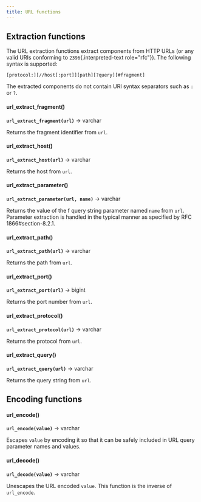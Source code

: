 ```yaml
---
title: URL functions
---
```


## Extraction functions

The URL extraction functions extract components from HTTP URLs (or any
valid URIs conforming to `2396`\{.interpreted-text role="rfc"}). The
following syntax is supported:

``` text
[protocol:][//host[:port]][path][?query][#fragment]
```

The extracted components do not contain URI syntax separators such as
`:` or `?`.

#### url_extract_fragment()
**``url_extract_fragment(url)``** → varchar

Returns the fragment identifier from `url`.

#### url_extract_host()
**``url_extract_host(url)``** → varchar

Returns the host from `url`.

#### url_extract_parameter()
**``url_extract_parameter(url, name)``** → varchar

Returns the value of the f query string parameter named `name` from `url`. Parameter extraction is handled in the typical manner as specified by RFC 1866#section-8.2.1.

#### url_extract_path()
**``url_extract_path(url)``** → varchar

Returns the path from `url`.

#### url_extract_port()
**``url_extract_port(url)``** → bigint

Returns the port number from `url`.

#### url_extract_protocol()
**``url_extract_protocol(url)``** → varchar

Returns the protocol from `url`.

#### url_extract_query()
**``url_extract_query(url)``** → varchar

Returns the query string from `url`.

## Encoding functions

#### url_encode()
**``url_encode(value)``** → varchar

Escapes `value` by encoding it so that it can be safely included in URL query parameter names and values.

#### url_decode()
**``url_decode(value)``** → varchar

Unescapes the URL encoded `value`. This function is the inverse of `url_encode`.
